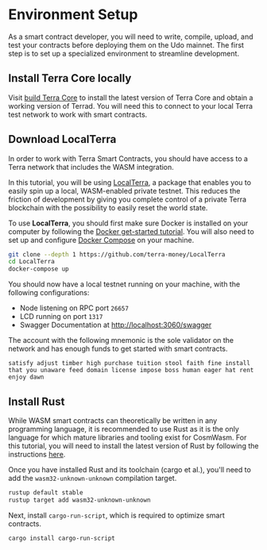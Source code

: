 # Environment Setup

As a smart contract developer, you will need to write, compile, upload, and test your contracts before deploying them on the Udo mainnet. The first step is to set up a specialized environment to streamline development.

## Install Terra Core locally

Visit [build Terra Core](../../../full-node/run-a-full-terra-node/build-terra-core) to install the latest version of Terra Core and obtain a working version of Terrad. You will need this to connect to your local Terra test network to work with smart contracts.

## Download LocalTerra

In order to work with Terra Smart Contracts, you should have access to a Terra network that includes the WASM integration.

In this tutorial, you will be using [LocalTerra](https://github.com/terra-money/localterra), a package that enables you to easily spin up a local, WASM-enabled private testnet. This reduces the friction of development by giving you complete control of a private Terra blockchain with the possibility to easily reset the world state.

To use **LocalTerra**, you should first make sure Docker is installed on your computer by following the [Docker get-started tutorial](https://www.docker.com/get-started). You will also need to set up and configure [Docker Compose](https://docs.docker.com/compose/install/) on your machine.

```sh
git clone --depth 1 https://github.com/terra-money/LocalTerra
cd LocalTerra
docker-compose up
```

You should now have a local testnet running on your machine, with the following configurations:

- Node listening on RPC port `26657`
- LCD running on port `1317`
- Swagger Documentation at [http://localhost:3060/swagger](http://localhost:3060/swagger)

The account with the following mnemonic is the sole validator on the network and has enough funds to get started with smart contracts.

```
satisfy adjust timber high purchase tuition stool faith fine install that you unaware feed domain license impose boss human eager hat rent enjoy dawn
```

## Install Rust

While WASM smart contracts can theoretically be written in any programming language, it is recommended to use Rust as it is the only language for which mature libraries and tooling exist for CosmWasm. For this tutorial, you will need to install the latest version of Rust by following the instructions [here](https://www.rust-lang.org/tools/install).

Once you have installed Rust and its toolchain (cargo et al.), you'll need to add the `wasm32-unknown-unknown` compilation target.

```sh
rustup default stable
rustup target add wasm32-unknown-unknown
```

Next, install `cargo-run-script`, which is required to optimize smart contracts.

```sh
cargo install cargo-run-script
```
